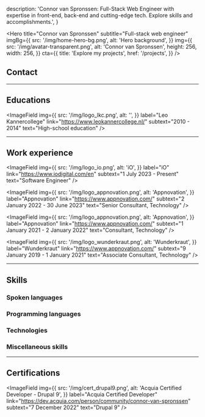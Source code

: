 
  description:
    'Connor van Spronssen: Full-Stack Web Engineer with expertise in front-end, back-end and cutting-edge tech. Explore skills and accomplishments.',
}

<Hero
  title="Connor van Spronssen"
  subtitle="Full-stack web engineer"
  imgBg={{
    src: '/img/home-hero-bg.png',
    alt: 'Hero background',
  }}
  img={{
    src: '/img/avatar-transparent.png',
    alt: 'Connor van Spronssen',
    height: 256,
    width: 256,
  }}
  cta={{
    title: 'Explore my projects',
    href: '/projects',
  }}
/>

<ContentContainer>

## Contact

<div className="grid grid-cols-2 gap-4 max-md:grid-cols-1">
  <Field label="Email" value="info@dobefu.com" />
  <Field label="Date of Birth" value="18 September 1997" />
</div>

---

## Educations

<div className="grid grid-cols-2 gap-4 max-md:grid-cols-1">
  <ImageField
    img={{
      src: '/img/logo_glu.png',
      alt: '',
    }}
    label="Grafisch Lyceum Utrecht"
    link="https://www.glu.nl/"
    subtext="2015 - 2019"
    text="Game Developer"
  />

  <ImageField
    img={{
      src: '/img/logo_lkc.png',
      alt: '',
    }}
    label="Leo Kannercollege"
    link="https://www.leokannercollege.nl/"
    subtext="2010 - 2014"
    text="High-school education"
  />
</div>

---

## Work experience

<ImageField
  img={{
    src: '/img/logo_io.png',
    alt: 'iO',
  }}
  label="iO"
  link="https://www.iodigital.com/en"
  subtext="1 July 2023 - Present"
  text="Software Engineer"
/>

<ImageField
  img={{
    src: '/img/logo_appnovation.png',
    alt: 'Appnovation',
  }}
  label="Appnovation"
  link="https://www.appnovation.com/"
  subtext="2 January 2022 - 30 June 2023"
  text="Senior Consultant, Technology"
/>

<ImageField
  img={{
    src: '/img/logo_appnovation.png',
    alt: 'Appnovation',
  }}
  label="Appnovation"
  link="https://www.appnovation.com/"
  subtext="1 January 2021 - 2 January 2022"
  text="Consultant, Technology"
/>

<ImageField
  img={{
    src: '/img/logo_wunderkraut.png',
    alt: 'Wunderkraut',
  }}
  label="Wunderkraut"
  link="https://www.appnovation.com/"
  subtext="9 January 2019 - 1 January 2021"
  text="Associate Consultant, Technology"
/>

---

## Skills

### Spoken languages

<ProgressBar label="Dutch" percentage="90" />
<ProgressBar label="English" percentage="85" />

<div className="py-10" />

### Programming languages

<ProgressBar label="PHP" percentage="90" />
<ProgressBar label="Typescript" percentage="85" />
<ProgressBar label="JavaScript" percentage="85" />
<ProgressBar label="Go" percentage="75" />
<ProgressBar label="Bash" percentage="65" />
<ProgressBar label="C#" percentage="60" />

<div className="py-10" />

### Technologies

<ProgressBar label="Drupal 8 / 9 / 10 / 11" percentage="90" />
<ProgressBar label="NextJS" percentage="90" />
<ProgressBar label="NuxtJS" percentage="85" />
<ProgressBar label="Drupal 7" percentage="75" />
<ProgressBar label="Unity3D" percentage="70" />
<ProgressBar label="Hugo" percentage="65" />

<div className="py-10" />

### Miscellaneous skills

<ProgressBar label="CI / CD" percentage="90" />
<ProgressBar label="Linux" percentage="90" />
<ProgressBar label="Docker" percentage="85" />
<ProgressBar label="(Neo)Vim" percentage="80" />
<ProgressBar label="Networking" percentage="75" />
<ProgressBar label="Ansible" percentage="70" />

---

## Certifications

<ImageField
  img={{
    src: '/img/cert_drupal9.png',
    alt: 'Acquia Certified Developer - Drupal 9',
  }}
  label="Acquia Certified Developer"
  link="https://dev.acquia.com/person/community/connor-van-spronssen"
  subtext="7 December 2022"
  text="Drupal 9"
/>

</ContentContainer>
